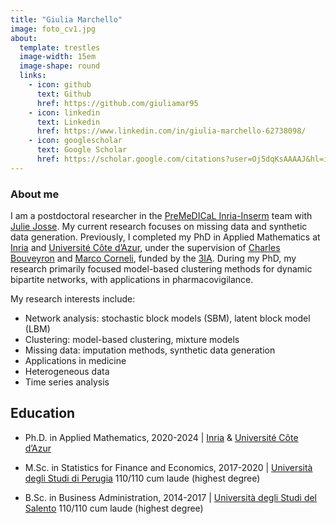```yaml
---
title: "Giulia Marchello"
image: foto_cv1.jpg
about:
  template: trestles
  image-width: 15em
  image-shape: round
  links:
    - icon: github
      text: Github
      href: https://github.com/giuliamar95
    - icon: linkedin
      text: Linkedin
      href: https://www.linkedin.com/in/giulia-marchello-62738098/
    - icon: googlescholar
      text: Google Scholar
      href: https://scholar.google.com/citations?user=Oj5dqKsAAAAJ&hl=it
---
```


### About me


I am a postdoctoral researcher in the [PreMeDICaL Inria-Inserm](https://team.inria.fr/premedical/) team with [Julie Josse](http://juliejosse.com). My current research focuses on missing data and synthetic data generation. Previously, I completed my PhD in Applied Mathematics at [Inria](https://inria.fr/fr) and [Université Côte d'Azur](https://univ-cotedazur.fr), under the supervision of [Charles Bouveyron](https://math.univ-cotedazur.fr/~cbouveyr/) and [Marco Corneli](https://math.univ-cotedazur.fr/~mcorneli/), funded by the [3IA](https://3ia.univ-cotedazur.eu). During my PhD, my research primarily focused model-based clustering methods for dynamic bipartite networks, with applications in pharmacovigilance. 

My research interests include:

 - Network analysis: stochastic block models (SBM), latent block model (LBM)
 - Clustering: model-based clustering, mixture models
 - Missing data: imputation methods, synthetic data generation
 - Applications in medicine
 - Heterogeneous data
 - Time series analysis
 

## Education

- Ph.D. in Applied Mathematics, 2020-2024 \| [Inria](https://inria.fr/fr) & [Université Côte d'Azur](https://univ-cotedazur.fr)

- M.Sc. in Statistics for Finance and Economics, 2017-2020 \| [Università degli Studi di Perugia](https://www.unipg.it)
110/110 cum laude (highest degree)

- B.Sc. in Business Administration, 2014-2017 \| [Università degli Studi del Salento](https://www.unisalento.it) 110/110 cum laude (highest degree)


